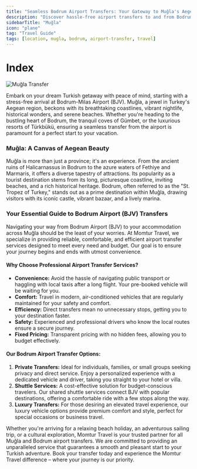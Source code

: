 ```yaml
---
title: "Seamless Bodrum Airport Transfers: Your Gateway to Muğla's Aegean Charms"
description: "Discover hassle-free airport transfers to and from Bodrum (BJV) Airport. Momtur Travel ensures a smooth journey to your delightful destinations across Muğla's stunning coastline."
sidebarTitle: "Muğla"
icon: "plane"
tag: "Travel Guide"
tags: [location, mugla, bodrum, airport-transfer, travel]
---
```


# Index

![Muğla Transfer](https://res.cloudinary.com/djzzikcey/image/upload/v1752422484/momtur_uploads/dgsnohcfned9zeyifs06.png)

Embark on your dream Turkish getaway with peace of mind, starting with a stress-free arrival at Bodrum-Milas Airport (BJV). Muğla, a jewel in Turkey's Aegean region, beckons with its breathtaking coastlines, vibrant nightlife, historical wonders, and serene beaches. Whether you're heading to the bustling heart of Bodrum, the tranquil coves of Gümbet, or the luxurious resorts of Türkbükü, ensuring a seamless transfer from the airport is paramount for a perfect start to your vacation.

### Muğla: A Canvas of Aegean Beauty

Muğla is more than just a province; it's an experience. From the ancient ruins of Halicarnassus in Bodrum to the azure waters of Fethiye and Marmaris, it offers a diverse tapestry of attractions. Its popularity as a tourist destination stems from its long, picturesque coastline, inviting beaches, and a rich historical heritage. Bodrum, often referred to as the "St. Tropez of Turkey," stands out as a prime destination within Muğla, drawing visitors with its iconic castle, vibrant bazaar, and a lively marina.

### Your Essential Guide to Bodrum Airport (BJV) Transfers

Navigating your way from Bodrum Airport (BJV) to your accommodation across Muğla should be the least of your worries. At Momtur Travel, we specialize in providing reliable, comfortable, and efficient airport transfer services designed to meet every need and budget. Our goal is to ensure your journey begins and ends with utmost convenience.

#### Why Choose Professional Airport Transfer Services?

*   **Convenience:** Avoid the hassle of navigating public transport or haggling with local taxis after a long flight. Your pre-booked vehicle will be waiting for you.
*   **Comfort:** Travel in modern, air-conditioned vehicles that are regularly maintained for your safety and comfort.
*   **Efficiency:** Direct transfers mean no unnecessary stops, getting you to your destination faster.
*   **Safety:** Experienced and professional drivers who know the local routes ensure a secure journey.
*   **Fixed Pricing:** Transparent pricing with no hidden fees, allowing you to budget effectively.

#### Our Bodrum Airport Transfer Options:

1.  **Private Transfers:** Ideal for individuals, families, or small groups seeking privacy and direct service. Enjoy a personalized experience with a dedicated vehicle and driver, taking you straight to your hotel or villa.
2.  **Shuttle Services:** A cost-effective solution for budget-conscious travelers. Our shared shuttle services connect BJV with popular destinations, offering a comfortable ride with a few stops along the way.
3.  **Luxury Transfers:** For those desiring an elevated travel experience, our luxury vehicle options provide premium comfort and style, perfect for special occasions or business travel.

Whether you're arriving for a relaxing beach holiday, an adventurous sailing trip, or a cultural exploration, Momtur Travel is your trusted partner for all Muğla and Bodrum airport transfers. We are committed to providing an unparalleled service that guarantees a smooth and pleasant start to your Turkish adventure. Book your transfer today and experience the Momtur Travel difference – where your journey is our priority.

